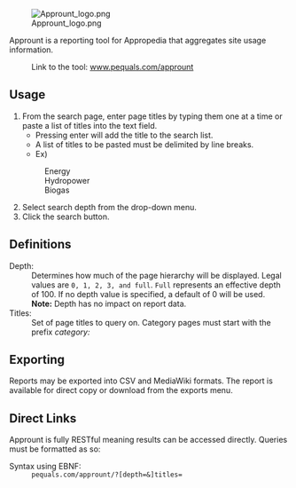 [[File:Apprount_logo.png|thumb|right]]

Apprount is a reporting tool for Appropedia that aggregates site usage information.
: Link to the tool: [http://www.pequals.com/apprount www.pequals.com/apprount]

== Usage ==
# From the search page, enter page titles by typing them one at a time or paste a list of titles into the text field.
#* Pressing enter will add the title to the search list.
#* A list of titles to be pasted must be delimited by line breaks.
#* Ex)
#: Energy
#: Hydropower
#: Biogas
# Select search depth from the drop-down menu.
# Click the search button.

== Definitions ==
; Depth:
: Determines how much of the page hierarchy will be displayed. Legal values are <code>0, 1, 2, 3, and full</code>. <code>Full</code> represents an effective depth of 100. If no depth value is specified, a default of 0 will be used.
: '''Note:''' Depth has no impact on report data.
; Titles:
: Set of page titles to query on. Category pages must start with the prefix ''category:''

== Exporting ==
Reports may be exported into CSV and MediaWiki formats. The report is available for direct copy or download from the exports menu.

== Direct Links ==
Apprount is fully RESTful meaning results can be accessed directly. Queries must be formatted as so:
; Syntax using EBNF:
: <code>pequals.com/apprount/?[depth=<depth>&]titles=<title>[{|<title>}]</code>
; Example queries:
: <code>pequals.com/apprount/?titles=energy|category:microhydro</code>
: <code>pequals.com/apprount/?titles=category:hydropower&depth=full</code>

== About ==
This tool was developed by Dan Cobb for Lonny Grafman and Dr. Joshua Pearce. The client was coded in JavaScript with jQuery and jQueryUI and uses the Aristo menu theme. The application was coded in PHP with an in-house template engine.

[[Category:Appropedia site tools]]
[[Category:Tools]]
[[Category:Projects]]